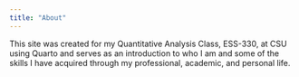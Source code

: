 ```yaml
---
title: "About"
---
```


This site was created for my Quantitative Analysis Class, ESS-330, at CSU using Quarto and serves as an introduction to who I am and some of the skills I have acquired through my professional, academic, and personal life.

